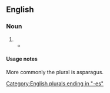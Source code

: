 ==English==

===Noun===
{{head|en|noun form}}

# {{plural of|en|asparagus}}
#* {{quote-text|en|year=1917|author=Royal Dixon & Franklyn Everett Fitch|title=The Human Side of Trees|page=91|passage=The calamites were sort of immense '''asparaguses''' and related to our modern ferns known as horse-tails (''equisetum'').}}

====Usage notes====
More commonly the plural is asparagus.

[[Category:English plurals ending in "-es"]]